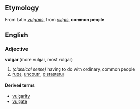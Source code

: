 ==Etymology==
From Latin ''[[vulgaris]]'', from ''[[vulgis]]'', '''common people'''

==English==
===Adjective===
'''vulgar''' (more vulgar, most vulgar)

# ''(classical sense)'' having to do with ordinary, common people
# [[rude]], [[uncouth]], [[distasteful]]

====Derived terms====
*[[vulgarity]]
*[[vulgate]]